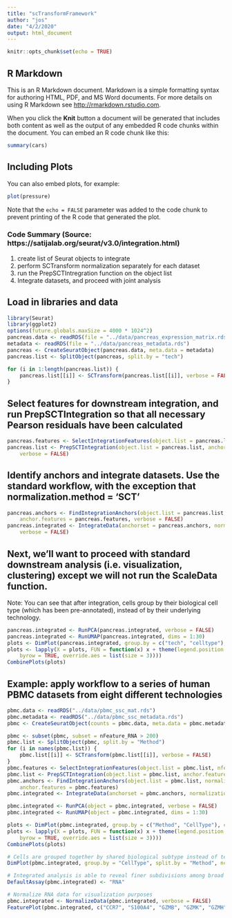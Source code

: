 ```yaml
---
title: "scTransformFramework"
author: "jos"
date: "4/2/2020"
output: html_document
---
```


```r
knitr::opts_chunk$set(echo = TRUE)
```

## R Markdown

This is an R Markdown document. Markdown is a simple formatting syntax for authoring HTML, PDF, and MS Word documents. For more details on using R Markdown see <http://rmarkdown.rstudio.com>.

When you click the **Knit** button a document will be generated that includes both content as well as the output of any embedded R code chunks within the document. You can embed an R code chunk like this:

```r
summary(cars)
```

## Including Plots

You can also embed plots, for example:

```r
plot(pressure)
```

Note that the `echo = FALSE` parameter was added to the code chunk to prevent printing of the R code that generated the plot.

### Code Summary (Source: https://satijalab.org/seurat/v3.0/integration.html)
1. create list of Seurat objects to integrate
2. perform SCTransform normalization separately for each dataset
3. run the PrepSCTIntregration function on the object list
4. Integrate datasets, and proceed with joint analysis

## Load in libraries and data
```r
library(Seurat)
library(ggplot2)
options(future.globals.maxSize = 4000 * 1024^2)
pancreas.data <- readRDS(file = "../data/pancreas_expression_matrix.rds")
metadata <- readRDS(file = "../data/pancreas_metadata.rds")
pancreas <- CreateSeuratObject(pancreas.data, meta.data = metadata)
pancreas.list <- SplitObject(pancreas, split.by = "tech")

for (i in 1:length(pancreas.list)) {
    pancreas.list[[i]] <- SCTransform(pancreas.list[[i]], verbose = FALSE)
}
```

## Select features for downstream integration, and run PrepSCTIntegration so that all necessary Pearson residuals have been calculated
```r
pancreas.features <- SelectIntegrationFeatures(object.list = pancreas.list, nfeatures = 3000)
pancreas.list <- PrepSCTIntegration(object.list = pancreas.list, anchor.features = pancreas.features, 
    verbose = FALSE)
```

## Identify anchors and integrate datasets. Use the standard workflow, with the exception that normalization.method = 'SCT'
```r
pancreas.anchors <- FindIntegrationAnchors(object.list = pancreas.list, normalization.method = "SCT", 
    anchor.features = pancreas.features, verbose = FALSE)
pancreas.integrated <- IntegrateData(anchorset = pancreas.anchors, normalization.method = "SCT", 
    verbose = FALSE)
```

## Next, we'll want to proceed with standard downstream analysis (i.e. visualization, clustering) except we will not run the ScaleData function. 
Note: You can see that after integration, cells group by their biological cell type (which has been pre-annotated), instead of by their underlying technology.
```r
pancreas.integrated <- RunPCA(pancreas.integrated, verbose = FALSE)
pancreas.integrated <- RunUMAP(pancreas.integrated, dims = 1:30)
plots <- DimPlot(pancreas.integrated, group.by = c("tech", "celltype"), combine = FALSE)
plots <- lapply(X = plots, FUN = function(x) x + theme(legend.position = "top") + guides(color = guide_legend(nrow = 3, 
    byrow = TRUE, override.aes = list(size = 3))))
CombinePlots(plots)
```

## Example: apply workflow to a series of human PBMC datasets from eight different technologies
```r
pbmc.data <- readRDS("../data/pbmc_ssc_mat.rds")
pbmc.metadata <- readRDS("../data/pbmc_ssc_metadata.rds")
pbmc <- CreateSeuratObject(counts = pbmc.data, meta.data = pbmc.metadata)

pbmc <- subset(pbmc, subset = nFeature_RNA > 200)
pbmc.list <- SplitObject(pbmc, split.by = "Method")
for (i in names(pbmc.list)) {
    pbmc.list[[i]] <- SCTransform(pbmc.list[[i]], verbose = FALSE)
}
pbmc.features <- SelectIntegrationFeatures(object.list = pbmc.list, nfeatures = 3000)
pbmc.list <- PrepSCTIntegration(object.list = pbmc.list, anchor.features = pbmc.features)
pbmc.anchors <- FindIntegrationAnchors(object.list = pbmc.list, normalization.method = "SCT", 
    anchor.features = pbmc.features)
pbmc.integrated <- IntegrateData(anchorset = pbmc.anchors, normalization.method = "SCT")

pbmc.integrated <- RunPCA(object = pbmc.integrated, verbose = FALSE)
pbmc.integrated <- RunUMAP(object = pbmc.integrated, dims = 1:30)

plots <- DimPlot(pbmc.integrated, group.by = c("Method", "CellType"), combine = FALSE)
plots <- lapply(X = plots, FUN = function(x) x + theme(legend.position = "top") + guides(color = guide_legend(nrow = 3, 
    byrow = TRUE, override.aes = list(size = 3))))
CombinePlots(plots)

# Cells are grouped together by shared biological subtype instead of technology
DimPlot(pbmc.integrated, group.by = "CellType", split.by = "Method", ncol = 3)

# Integrated analysis is able to reveal finer subdivisions among broad cell types since the combined dataset has substantially greater statistical power. Note: you can add "split.by = 'Method'" to make these plots for each technology independently.
DefaultAssay(pbmc.integrated) <- "RNA"

# Normalize RNA data for visualization purposes
pbmc.integrated <- NormalizeData(pbmc.integrated, verbose = FALSE)
FeaturePlot(pbmc.integrated, c("CCR7", "S100A4", "GZMB", "GZMK", "GZMH", "TCL1A"))
```

